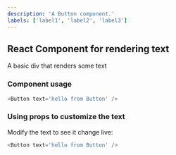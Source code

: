 ---
description: 'A Button component.'
labels: ['label1', 'label2', 'label3']
---


## React Component for rendering text

A basic div that renders some text

### Component usage

```js
<Button text='hello from Button' />
```

### Using props to customize the text

Modify the text to see it change live:

```js live
<Button text='hello from Button' />
```
